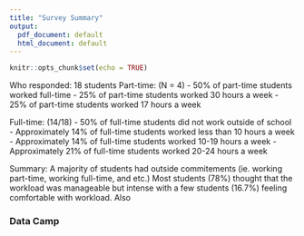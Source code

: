 ```yaml
---
title: "Survey Summary"
output:
  pdf_document: default
  html_document: default
---
```


```r
knitr::opts_chunk$set(echo = TRUE)
```

Who responded: 18 students
Part-time: (N = 4)
- 50% of part-time students worked full-time
- 25% of part-time students worked 30 hours a week
- 25% of part-time students worked 17 hours a week

Full-time: (14/18)
- 50% of full-time students did not work outside of school
- Approximately 14% of full-time students worked less than 10 hours a week
- Approximately 14% of full-time students worked 10-19 hours a week
- Approximately 21% of full-time students worked 20-24 hours a week

Summary: A majority of students had outside commitements (ie. working part-time, working full-time, and etc.) Most students (78%) thought that the workload was manageable but intense with a few students (16.7%) feeling comfortable with workload. Also 

### Data Camp

